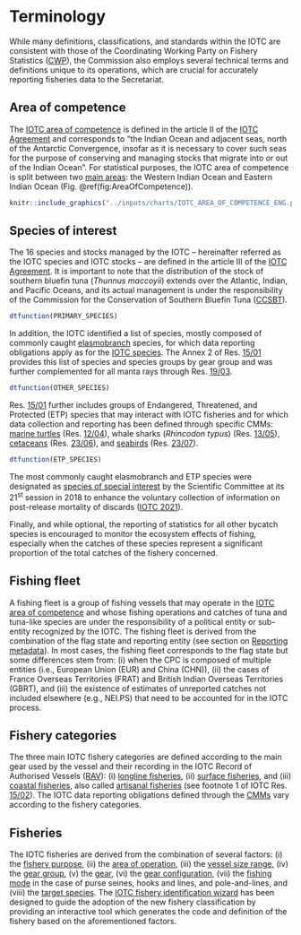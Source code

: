 # Terminology {#TerminologySection}

While many definitions, classifications, and standards within the IOTC are consistent with those of the Coordinating Working Party on Fishery Statistics ([CWP](#cwp)), the Commission also employs several technical terms and definitions unique to its operations, which are crucial for accurately reporting fisheries data to the Secretariat.

## Area of competence

The [IOTC area of competence](#iotcareaofcompetence) is defined in the article II of the [IOTC Agreement](#iotcagreement) and corresponds to "the Indian Ocean and adjacent seas, north of the Antarctic Convergence, insofar as it is necessary to cover such seas for the purpose of conserving and managing stocks that migrate into or out of the Indian Ocean". For statistical purposes, the IOTC area of competence is split between two [main areas](https://data.iotc.org/reference/latest/domain/admin/#IOareasMain): the Western Indian Ocean and Eastern Indian Ocean (Fig. \@ref(fig:AreaOfCompetence)).

```r
knitr::include_graphics("../inputs/charts/IOTC_AREA_OF_COMPETENCE_ENG.png")
```

## Species of interest

The 16 species and stocks managed by the IOTC – hereinafter referred as the IOTC species and IOTC stocks – are defined in the article III of the [IOTC Agreement](#iotcagreement). It is important to note that the distribution of the stock of southern bluefin tuna (_Thunnus maccoyii_) extends over the Atlantic, Indian, and Pacific Oceans, and its actual management is under the responsibility of the Commission for the Conservation of Southern Bluefin Tuna ([CCSBT](https://www.ccsbt.org/])).

```r
dtfunction(PRIMARY_SPECIES)
```

In addition, the IOTC identified a list of species, mostly composed of commonly caught [elasmobranch](#elasmobranchs) species, for which data reporting obligations apply as for the [IOTC species](#iotcspecies). The Annex 2 of Res. [15/01](https://www.iotc.org/cmm/resolution-1501-recording-catch-and-effort-data-fishing-vessels-iotc-area-competence) provides this list of species and species groups by gear group and was further complemented for all manta rays through Res. [19/03](https://iotc.org/cmm/resolution-1903-conservation-mobulid-rays-caught-association-fisheries-iotc-area-competence).

```r
dtfunction(OTHER_SPECIES)
```

Res. [15/01](https://www.iotc.org/cmm/resolution-1501-recording-catch-and-effort-data-fishing-vessels-iotc-area-competence) further includes groups of Endangered, Threatened, and Protected (ETP) species that may interact with IOTC fisheries and for which data collection and reporting has been defined through specific CMMs: [marine turtles](https://data.iotc.org/reference/latest/domain/biological/#marineTurtles) (Res. [12/04](https://iotc.org/cmm/resolution-1204-conservation-marine-turtles)), whale sharks (_Rhincodon typus_) (Res. [13/05](https://iotc.org/cmm/resolution-1305-conservation-whale-sharks-rhincodon-typus)), [cetaceans](https://data.iotc.org/reference/latest/domain/biological/#cetaceans) (Res. [23/06](https://iotc.org/cmm/resolution-2306-conservation-cetaceans)), and [seabirds](https://data.iotc.org/reference/latest/domain/biological/#seabirds) (Res. [23/07](https://iotc.org/cmm/resolution-2307-reducing-incidental-bycatch-seabirds-longline-fisheries)).

```r
dtfunction(ETP_SPECIES)
```

The most commonly caught elasmobranch and ETP species were designated as [species of special interest](../domain/biological/#SSIspecies) by the Scientific Committee at its 21^st^ session in 2018 to enhance the voluntary collection of information on post-release mortality of discards ([IOTC 2021](https://iotc.org/documents/SC/21/Report_E)).

Finally, and while optional, the reporting of statistics for all other bycatch species is encouraged to monitor the ecosystem effects of fishing, especially when the catches of these species represent a significant proportion of the total catches of the fishery concerned.

## Fishing fleet {#fishingfleet}

A fishing fleet is a group of fishing vessels that may operate in the [IOTC area of competence](#iotcareaofcompetence) and whose fishing operations and catches of tuna and tuna-like species are under the responsibility of a political entity or sub-entity recognized by the IOTC. The fishing fleet is derived from the combination of the flag state and reporting entity (see section on [Reporting metadata](#MetadataSection)). In most cases, the fishing fleet corresponds to the flag state but some differences stem from: (i) when the CPC is composed of multiple entities (i.e., European Union (EUR) and China (CHN)), (ii) the cases of France Overseas Territories (FRAT) and British Indian Overseas Territories (GBRT), and (iii) the existence of estimates of unreported catches not included elsewhere (e.g., NEI.PS) that need to be accounted for in the IOTC process.  

## Fishery categories {#fisherycategories}

The three main IOTC fishery categories are defined according to the main gear used by the vessel and their recording in the IOTC Record of Authorised Vessels ([RAV](#rav)): (i) [longline fisheries](#iotclonglinefishery), (ii) [surface fisheries](#iotcsurfacefishery), and (iii) [coastal fisheries](#iotccoastalfishery), also called [artisanal fisheries](#iotcartisanalfishery) (see footnote 1 of IOTC Res. [15/02](https://www.iotc.org/cmm/resolution-1502-mandatory-statistical-reporting-requirements-iotc-contracting-parties-and)). The IOTC data reporting obligations defined through the [CMMs](#cmm) vary according to the fishery categories.

## Fisheries {#fisheries}

The IOTC fisheries are derived from the combination of several factors: (i) the [fishery purpose](../domain/fisheries/#fisheryPurposes), (ii) the [area of operation](../domain/fisheries/#fisheryAreasOfOperation), (iii) the [vessel size range](../latest/domain/fisheries/#fisheryLOAClasses), (iv) the [gear group](../domain/fisheries/#gearGroups), (v) the [gear](../domain/fisheries/#gears), (vi) the [gear configuration](../domain/fisheries/#gearConfigurations), (vii) the [fishing mode](../domain/fisheries/#fishingModes) in the case of purse seines, hooks and lines, and pole-and-lines, and (viii) the [target species](../domain/fisheries/#targetSpecies). The [IOTC fishery identification wizard](https://iotc.org/data/fisheries/wizard) has been designed to guide the adoption of the new fishery classification by providing an interactive tool which generates the code and definition of the fishery based on the aforementioned factors.